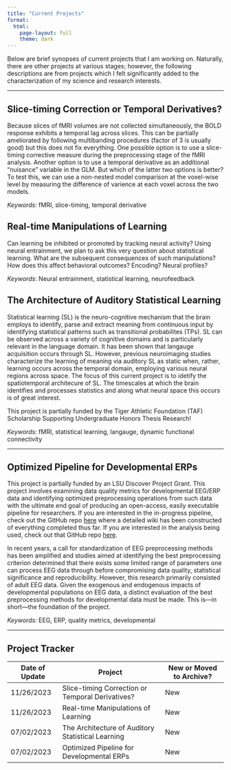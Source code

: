 ```yaml
---
title: "Current Projects"
format:
  html:
    page-layout: full
    theme: dark
---
```


Below are brief synopses of current projects that I am working on. Naturally, there are other projects at various stages; however, the following descriptions are from projects which I felt significantly added to the characterization of my science and research interests.

---

## Slice-timing Correction or Temporal Derivatives?

Because slices of fMRI volumes are not collected simultaneously, the BOLD response exhibits a temporal lag across slices. This can be partially ameliorated by following multibanding procedures (factor of 3 is usually good) but this does not fix everything. One possible option is to use a slice-timing corrective measure during the preprocessing stage of the fMRI analysis. Another option is to use a temporal derivative as an additional "nuisance" variable in the GLM. But which of the latter two options is better? To test this, we can use a non-nested model comparison at the voxel-wise level by measuring the difference of varience at each voxel across the two models. 

_Keywords_: fMRI, slice-timing, temporal derivative

## Real-time Manipulations of Learning 

Can learning be inhibited or promoted by tracking neural activity? Using neural entrainment, we plan to ask this very question about statistical learning. What are the subsequent consequences of such manipulations? How does this affect behavioral outcomes? Encoding? Neural profiles?

_Keywords_: Neural entrainment, statistical learning, neurofeedback

## The Architecture of Auditory Statistical Learning

Statistical learning (SL) is the neuro-cognitive mechanism that the brain employs to identify, parse and extract meaning from continuous input by identifying statistical patterns such as transitional probabilites (TPs). SL can be observed across a variety of cognitive domains and is particularly relevant in the language domain. It has been shown that langauge acquisition occurs through SL. However, previous neuroimaging studies characterize the learning of meaning via auditory SL as static when, rather, learning occurs across the temporal domain, employing various neural regions across space. The focus of this current project is to idetify the spatiotemporal architecure of SL. The timescales at which the brain identifies and processes statistics and along what neural space this occurs is of great interest. 

This project is partially funded by the Tiger Athletic Foundation (TAF) Scholarship Supporting Undergraduate Honors Thesis Research!

_Keywords:_ fMRI, statistical learning, langauge, dynamic functional connectivity

---

## Optimized Pipeline for Developmental ERPs

This project is partially funded by an LSU Discover Project Grant. This project involves examining data quality metrics for developmental EEG/ERP data and identifying optimized preprocessing operations from such data with the ultimate end goal of producing an open-access, easily executable pipeline for researchers. If you are interested in the in-progress pipeline, check out the GitHub repo [here](https://github.com/w-decker/DevERP-Simplified) where a detailed wiki has been constructed of everything completed thus far. If you are interested in the analysis being used, check out that GitHub repo [here](https://github.com/w-decker/DevERP-Analysis). 

In recent years, a call for standardization of EEG preprocessing methods has been amplified and studies aimed at identifying the best preprocessing criterion determined that there exists some limited range of parameters one can process EEG data through before compromising data quality, statistical significance and reproducibility. However, this research primarily consisted of adult EEG data. Given the exogenous and endogenous impacts of developmental populations on EEG data, a distinct evaluation of the best preprocessing methods for developmental data must be made. This is—in short—the foundation of the project.

_Keywords:_ EEG, ERP, quality metrics, developmental

---

## Project Tracker

| Date of Update | Project | New or Moved to Archive? |
| ---- | ------- | ---------------------------------- |
| 11/26/2023 | Slice-timing Correction or Temporal Derivatives? | New |
| 11/26/2023 | Real-time Manipulations of Learning | New |
| 07/02/2023 | The Architecture of Auditory Statistical Learning | New |
| 07/02/2023 | Optimized Pipeline for Developmental ERPs | New |